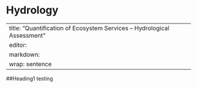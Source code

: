 # Hydrology {#sec-profit}

---
title: "Quantification of Ecosystem Services – Hydrological Assessment"
editor: 
  markdown: 
    wrap: sentence
---
##Heading1
testing
